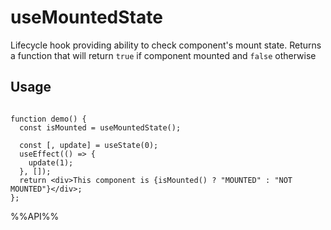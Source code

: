 # useMountedState

Lifecycle hook providing ability to check component's mount state.
Returns a function that will return `true` if component mounted and `false` otherwise


## Usage

```tsx live

function demo() {
  const isMounted = useMountedState();

  const [, update] = useState(0);
  useEffect(() => {
    update(1);
  }, []);
  return <div>This component is {isMounted() ? "MOUNTED" : "NOT MOUNTED"}</div>;
};

```

%%API%%
